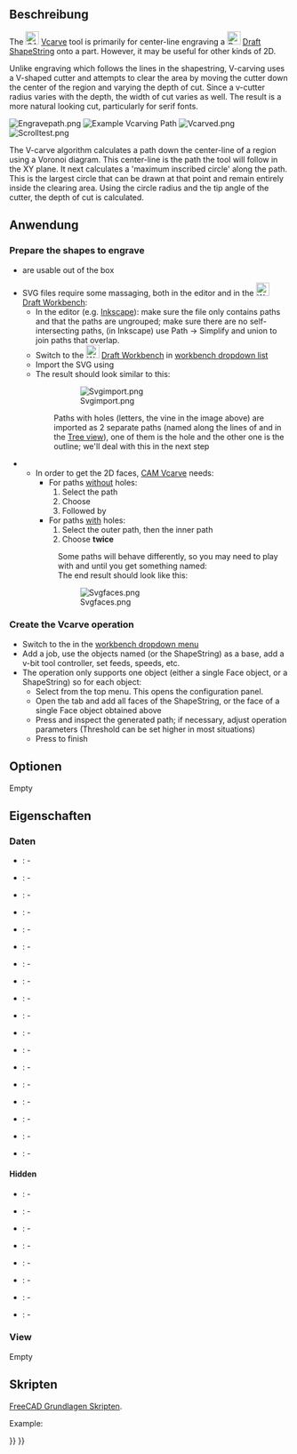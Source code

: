 <languages/>

{{Docnav/de
|[[CAM_Deburr/de|Entgraten]]
|[[CAM_Pocket_3D/de|3D-Tasche]]
|[[CAM_Workbench/de|CAM]]
|IconL=CAM_Deburr.svg
|IconR=CAM_Pocket_3D.svg
|IconC=Workbench_CAM.svg
}}

{{GuiCommand/de
|Name=CAM Vcarve
|Name/de=CAM VGravur
|MenuLocation=CAM → VGravur
|Workbenches=[[CAM_Workbench/de|CAM]]
|Version=0.19
}}

<span id="Description"></span>
==Beschreibung==

The [[Image:CAM_Vcarve.svg|24px]] [[CAM_Vcarve|Vcarve]] tool is primarily for center-line engraving a [[Image:Draft_ShapeString.svg|24px|link=Draft_ShapeString]] [[Draft_ShapeString|Draft ShapeString]] onto a part. However, it may be useful for other kinds of 2D.

Unlike engraving which follows the lines in the shapestring, V-carving uses a V-shaped cutter and attempts to clear the area by moving the cutter down the center of the region and varying the depth of cut. Since a v-cutter radius varies with the depth, the width of cut varies as well. The result is a more natural looking cut, particularly for serif fonts.

[[File:Engravepath.png|thumb]]
[[File:Vcarvepath.png|thumb|Example Vcarving Path]]
[[Image:Vcarved.png|thumb]]
[[File:Scrolltest.png|thumb]]

The V-carve algorithm calculates a path down the center-line of a region using a Voronoi diagram. This center-line is the path the tool will follow in the XY plane. It next calculates a 'maximum inscribed circle' along the path. This is the largest circle that can be drawn at that point and remain entirely inside the clearing area. Using the circle radius and the tip angle of the cutter, the depth of cut is calculated.  

<span id="Usage"></span>
==Anwendung==

=== Prepare the shapes to engrave ===

* {{Button|[[File:Draft_ShapeString.svg|24px]] [[Draft_ShapeString|Draft ShapeStrings]]}} are usable out of the box
* SVG files require some massaging, both in the editor and in the [[File:Workbench_Draft.svg|24px|link=Draft_Workbench]] [[Draft_Workbench|Draft Workbench]]:
** In the editor (e.g. [https://www.inkscape.org Inkscape]): make sure the file only contains paths and that the paths are ungrouped; make sure there are no self-intersecting paths, (in Inkscape) use Path → Simplify and union to join paths that overlap.
** Switch to the [[File:Workbench_Draft.svg|24px|link=Draft_Workbench]] [[Draft_Workbench|Draft Workbench]] in [[Std_Workbench|workbench dropdown list]]
** Import the SVG using {{MenuCommand|File → Import → select "SVG as geometry"}} 
** The result should look similar to this:
**:[[File:Svgimport.png|frameless]]
**:{{Caption|Above: Results of importing 'SVG as geometry'}}
:::Paths with holes (letters, the vine in the image above) are imported as 2 separate paths (named along the lines of {{incode|Path905}} and {{incode|Path905001}} in the [[Tree_view|Tree view]]), one of them is the hole and the other one is the outline; we'll deal with this in the next step
** In order to get the 2D faces, [[CAM_Vcarve|CAM Vcarve]] needs:
*** For paths <u>without</u> holes: 
***# Select the path
***# Choose {{MenuCommand|Modification → [[Image:Draft_Upgrade.svg|16px|link=Draft_Upgrade]] [[Draft_Upgrade|Upgrade]]}}
***# Followed by {{MenuCommand|Modification → [[Image:Draft_Downgrade.svg|16px|link=Draft_Downgrade]] [[Draft_Downgrade|Downgrade]]}}
*** For paths <u>with</u> holes: 
***# Select the outer path, then the inner path 
***# Choose {{MenuCommand|Modification → [[Image:Draft_Downgrade.svg|16px|link=Draft_Downgrade]] [[Draft_Downgrade|Downgrade]]}} '''twice'''
**:Some paths will behave differently, so you may need to play with {{KEY|[[Image:Draft_Upgrade.svg|16px]] Upgrade}} and {{KEY|[[Image:Draft_Downgrade.svg|16px]] Downgrade}} until you get something named: {{incode|Face<number>}}
**:The end result should look like this:
**:[[File:Svgfaces.png|frameless]]

=== Create the Vcarve operation ===

* Switch to the {{Button|[[File:Workbench_CAM.svg|16px]] [[CAM_Workbench|CAM Workbench]]}} in the [[Std_Workbench|workbench dropdown menu]]
* Add a job, use the objects named {{incode|Face<number>}} (or the ShapeString) as a base, add a v-bit tool controller, set feeds, speeds, etc.
* The operation only supports one object (either a single Face object, or a ShapeString) so for each object:
** Select {{MenuCommand|CAM  →  [[Image:CAM_Vcarve.svg|24px]] Vcarve}} from the top menu. This opens the configuration panel.
** Open the {{KEY|Base Geometry}} tab and add all faces of the ShapeString, or the face of a single Face object obtained above
** Press {{Button|Apply}} and inspect the generated path; if necessary, adjust operation parameters (Threshold can be set higher in most situations)
** Press {{Button|OK}} to finish

<span id="Options"></span>
==Optionen==

Empty

<span id="Properties"></span>
==Eigenschaften==

<span id="Data"></span>
===Daten===

{{TitleProperty|Base}}

* {{PropertyData|Placement}}: -
* {{PropertyData|Label}}: -

{{TitleProperty|Depth}}

* {{PropertyData|ClearanceHeight}}: -
* {{PropertyData|FinalDepth}}: -
* {{PropertyData|SafeHeight}}: -
* {{PropertyData|StartDepth}}: -
* {{PropertyData|StepDown}}: -

{{TitleProperty|Op Values}}

* {{PropertyData|OpFinalDepth}}: -
* {{PropertyData|OpStartDepth}}: -
* {{PropertyData|OpStockZMax}}: -
* {{PropertyData|OpStockZMin}}: -
* {{PropertyData|OpToolDiameter}}: -

{{TitleProperty|Path}}

* {{PropertyData|Active}}: -
* {{PropertyData|Comment}}: -
* {{PropertyData|CoolantMode}}: -
* {{PropertyData|StartVertex}}: -
* {{PropertyData|ToolController}}: -
* {{PropertyData|UserLabel}}: -

====Hidden====

* {{PropertyData|Base}}: -
* {{PropertyData|BaseObject}}: -
* {{PropertyData|BaseShapes}}: -
* {{PropertyData|ExpressionEngine}}: -
* {{PropertyData|Label2}}: -
* {{PropertyData|Path}}: -
* {{PropertyData|Proxy}}: -
* {{PropertyData|Visibility}}: -

===View===

Empty

<span id="Scripting"></span>
==Skripten==

{{Emphasis|Siehe auch:}} [[FreeCAD_Scripting_Basics/de|FreeCAD Grundlagen Skripten]].

Example:

{{Code|code=
#Place code example here.
}}


{{Docnav/de
|[[CAM_Deburr/de|Entgraten]]
|[[CAM_Pocket_3D/de|3D-Tasche]]
|[[CAM_Workbench/de|CAM]]
|IconL=CAM_Deburr.svg
|IconR=CAM_Pocket_3D.svg
|IconC=Workbench_CAM.svg
}}

{{CAM_Tools_navi{{#translation:}}}}
{{Userdocnavi{{#translation:}}}}